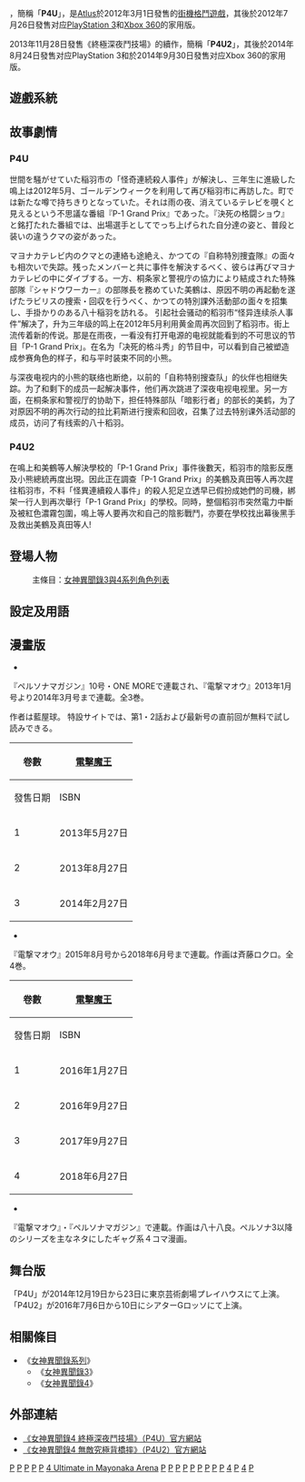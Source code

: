 {{NoteTA
| G1=Games
}}
{{Infobox video game
| title = 女神異聞錄4 終極深夜鬥技場
| japanese = ペルソナ4 ジ・アルティメット イン マヨナカアリーナ
| english = Persona 4 Arena
| image = Persona 4 The Ultimate in Mayonaka Arena.jpg
| caption    = 日版遊戲封面
| developer = {{Unbulleted list|[[亚克系统|亚克系统]]|[[Atlus|Atlus]]}}
| publisher = {{vgrelease|JP|Atlus|NA|[[Atlus_USA|Atlus USA]]|EU|Zen United}}
| director = {{Unbulleted list|和田和久|Seiji Fukumoto|Takumi Iguchiya}}
| producer = {{Unbulleted list|Minoru Kidooka|Naoto Hiraoka|森利道|橋野桂}}
| artist   = {{Unbulleted list|副島成記|Hanako Oribe}}
| designer = Naoki Sawakawa
| writer = Teppei Kobayashi
| composer = Atsushi Kitajoh
| series = {{Unbulleted list|[[女神轉生系列|女神轉生系列]] <small>(主系列)</small>|[[女神異聞錄系列|女神異聞錄系列]] <small>(分支系列)</small>}}
| released = '''街机'''{{vgrelease|JP|March 2012}}'''PS3/360'''{{vgrelease|JP|July 26, 2012|NA|August 7, 2012|EU|May 10, 2013}}
| genre = [[格鬥遊戲|格鬥]]
| platforms = {{Unbulleted list|[[街机|街机]]|[[PlayStation_3|PlayStation 3]]|[[Xbox_360|Xbox 360]]}}
| modes = [[單人電子遊戲|單人]]、[[多人電子遊戲|多人]]
}}
{{Vgname|女神異聞錄4 終極深夜鬥技場|ja=ペルソナ4 ジ・アルティメット イン マヨナカアリーナ，Persona 4 The Ultimate in Mayonaka Arena|en=Persona 4 Arena|diff=yes}}，簡稱「'''P4U'''」，是[[Atlus|Atlus]]於2012年3月1日發售的[[街機|街機]][[格鬥遊戲|格鬥遊戲]]，其後於2012年7月26日發售对应[[PlayStation_3|PlayStation 3]]和[[Xbox_360|Xbox 360]]的家用版。

2013年11月28日發售《終極深夜鬥技場》的續作{{Vgname|女神異聞錄4 無敵究極背橋摔|ja=ペルソナ4 ジ・アルティマックス ウルトラスープレックスホールド，Persona 4 The Ultimax Ultra Suplex Hold|en=Persona 4 Arena Ultimax|diff=yes}}，簡稱「'''P4U2'''」，其後於2014年8月24日發售对应PlayStation 3和於2014年9月30日發售对应Xbox 360的家用版。

== 遊戲系統 ==

== 故事劇情 ==
=== P4U ===
{{TransH}}
世間を騒がせていた稲羽市の「怪奇連続殺人事件」が解決し、三年生に進級した鳴上は2012年5月、ゴールデンウィークを利用して再び稲羽市に再訪した。町では新たな噂で持ちきりとなっていた。それは雨の夜、消えているテレビを覗くと見えるという不思議な番組『P-1 Grand Prix』であった。『決死の格闘ショウ』と銘打たれた番組では、出場選手としてでっち上げられた自分達の姿と、普段と装いの違うクマの姿があった。

マヨナカテレビ内のクマとの連絡も途絶え、かつての『自称特別捜査隊』の面々も相次いで失踪。残ったメンバーと共に事件を解決するべく、彼らは再びマヨナカテレビの中にダイブする。一方、桐条家と警視庁の協力により結成された特殊部隊『シャドウワーカー』の部隊長を務めていた美鶴は、原因不明の再起動を遂げたラビリスの捜索・回収を行うべく、かつての特別課外活動部の面々を招集し、手掛かりのある八十稲羽を訪れる。
{{TransF}}
引起社会骚动的稻羽市“怪异连续杀人事件”解决了，升为三年级的鸣上在2012年5月利用黄金周再次回到了稻羽市。街上流传着新的传说。那是在雨夜，一看没有打开电源的电视就能看到的不可思议的节目「P-1 Grand Prix」。在名为「决死的格斗秀」的节目中，可以看到自己被塑造成参赛角色的样子，和与平时装束不同的小熊。

与深夜电视内的小熊的联络也断绝，以前的「自称特别搜查队」的伙伴也相继失踪。为了和剩下的成员一起解决事件，他们再次跳进了深夜电视电视里。另一方面，在桐条家和警视厅的协助下，担任特殊部队「暗影行者」的部长的美鹤，为了对原因不明的再次行动的拉比莉斯进行搜索和回收，召集了过去特别课外活动部的成员，访问了有线索的八十稻羽。

=== P4U2 ===
在鳴上和美鶴等人解決學校的「P-1 Grand Prix」事件後數天，稻羽市的陰影反應及小熊總統再度出現。因此正在調查「P-1 Grand Prix」的美鶴及真田等人再次趕往稻羽市，不料「怪異連續殺人事件」的殺人犯足立透早已假扮成她們的司機，綁架一行人到再次舉行「P-1 Grand Prix」的學校。同時，整個稻羽市突然電力中斷及被紅色濃霧包圍，鳴上等人要再次和自己的陰影戰鬥，亦要在學校找出幕後黑手及救出美鶴及真田等人!

== 登場人物 ==

: 主條目：[[女神異聞錄3與4系列角色列表|女神異聞錄3與4系列角色列表]]

== 設定及用語 ==

== 漫畫版 ==
* {{nihongo|《'''女神異聞錄4 終極深夜鬥技場'''》|ペルソナ4 ジ・アルティメット イン マヨナカアリーナ}}

{{TransH}}
『ペルソナマガジン』10号・ONE MOREで連載され、『電撃マオウ』2013年1月号より2014年3月号まで連載。全3巻。

作者は藍屋球。 特設サイトでは、第1・2話および最新号の直前回が無料で試し読みできる。
{{TransF}}

{| class=wikitable style="font-size:small;"
!rowspan="2"|卷數
!colspan="2"|{{flagicon|JPN}} [[電擊魔王|電擊魔王]]
|-
!發售日期!!ISBN
|-
! 1
| 2013年5月27日
| ISBN 978-4-04-891464-2
|-
! 2
| 2013年8月27日
| ISBN 978-4-04-891995-1
|-
! 3
| 2014年2月27日
| ISBN 978-4-04-866344-1
|}

* {{nihongo|《'''女神異聞錄4 無敵究極背橋摔'''》|ペルソナ4 ジ・アルティマックス ウルトラスープレックスホールド}}

{{TransH}}
『電撃マオウ』2015年8月号から2018年6月号まで連載。作画は斉藤ロクロ。全4巻。
{{TransF}}

{| class=wikitable style="font-size:small;"
!rowspan="2"|卷數
!colspan="2"|{{flagicon|JPN}} [[電擊魔王|電擊魔王]]
|-
!發售日期!!ISBN
|-
! 1
| 2016年1月27日
| ISBN 978-4-04-865640-5
|-
! 2
| 2016年9月27日
| ISBN 978-4-04-892336-1
|-
! 3
| 2017年9月27日
| ISBN 978-4-04-893349-0
|-
! 4
| 2018年6月27日
| ISBN 978-4-04-893893-8
|}

* {{nihongo||タルタロス劇場}}
{{TransH}}
『電撃マオウ』・『ペルソナマガジン』で連載。作画は八十八良。ペルソナ3以降のシリーズを主なネタにしたギャグ系４コマ漫画。
{{TransF}}
== 舞台版 ==
{{TransH}}
「P4U」が2014年12月19日から23日に東京芸術劇場プレイハウスにて上演。「P4U2」が2016年7月6日から10日にシアターGロッソにて上演。
{{TransF}}

== 相關條目 ==
* 《[[女神異聞錄系列|女神異聞錄系列]]》
** 《[[女神異聞錄3|女神異聞錄3]]》
** 《[[女神異聞錄4|女神異聞錄4]]》

== 外部連結 ==
* [http://p-atlus.jp/p4u// 《女神異聞錄4 終極深夜鬥技場》（P4U）官方網站]{{Wayback|url=http://p-atlus.jp/p4u// |date=20160311150303 }}{{ja}}
* [http://p-atlus.jp/p4u2// 《女神異聞錄4 無敵究極背橋摔》（P4U2）官方網站]{{Wayback|url=http://p-atlus.jp/p4u2// |date=20160311200850 }}{{ja}}

{{女神異聞錄系列}}
{{電擊魔王連載中}}
{{石塚敦子執導作品}}

{{DEFAULTSORT:Persona 4 The Ulitmate in Mayonaka Arena}}
[[Category:2012年电子游戏|P]]
[[Category:視覺小說|P]]
[[Category:PlayStation_3游戏|P]]
[[Category:Xbox_360遊戲|P]]
[[Category:塔羅牌題材的作品|P]]
[[Category:女神異聞錄系列電子遊戲|4 Ultimate in Mayonaka Arena]]
[[Category:異世界題材作品|P]]
[[Category:時間題材作品|P]]
[[Category:2012年背景作品|P]]
[[Category:2012年背景电子游戏|P]]
[[Category:格鬥遊戲|P]]
[[Category:街機遊戲|P]]
[[Category:電擊魔王|P]]

[[Category:有追加下载内容的游戏|P]]
[[Category:亞克系統遊戲|P]]
[[Category:女神異聞錄系列漫畫|4]]
[[Category:電子遊戲改編漫畫|P]]
[[Category:女神異聞錄系列舞台劇|4]]
[[Category:電子遊戲改編舞台劇|P]]